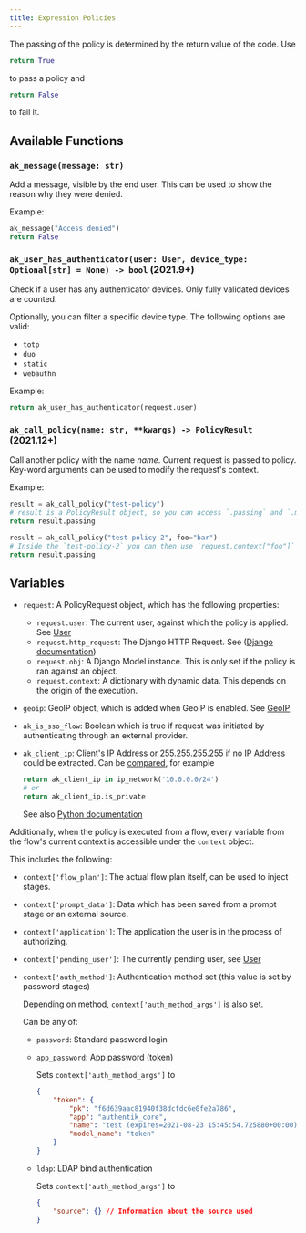 ```yaml
---
title: Expression Policies
---
```


The passing of the policy is determined by the return value of the code. Use

```python
return True
```

to pass a policy and

```python
return False
```

to fail it.

## Available Functions

### `ak_message(message: str)`

Add a message, visible by the end user. This can be used to show the reason why they were denied.

Example:

```python
ak_message("Access denied")
return False
```

### `ak_user_has_authenticator(user: User, device_type: Optional[str] = None) -> bool` (2021.9+)

Check if a user has any authenticator devices. Only fully validated devices are counted.

Optionally, you can filter a specific device type. The following options are valid:

-   `totp`
-   `duo`
-   `static`
-   `webauthn`

Example:

```python
return ak_user_has_authenticator(request.user)
```

### `ak_call_policy(name: str, **kwargs) -> PolicyResult` (2021.12+)

Call another policy with the name _name_. Current request is passed to policy. Key-word arguments
can be used to modify the request's context.

Example:

```python
result = ak_call_policy("test-policy")
# result is a PolicyResult object, so you can access `.passing` and `.messages`.
return result.passing

result = ak_call_policy("test-policy-2", foo="bar")
# Inside the `test-policy-2` you can then use `request.context["foo"]`
return result.passing
```


<Functions />

## Variables


<Objects />

-   `request`: A PolicyRequest object, which has the following properties:
    -   `request.user`: The current user, against which the policy is applied. See [User](../user-group/user.md#object-attributes)
    -   `request.http_request`: The Django HTTP Request. See ([Django documentation](https://docs.djangoproject.com/en/3.0/ref/request-response/#httprequest-objects))
    -   `request.obj`: A Django Model instance. This is only set if the policy is ran against an object.
    -   `request.context`: A dictionary with dynamic data. This depends on the origin of the execution.
-   `geoip`: GeoIP object, which is added when GeoIP is enabled. See [GeoIP](https://geoip2.readthedocs.io/en/latest/#geoip2.models.City)
-   `ak_is_sso_flow`: Boolean which is true if request was initiated by authenticating through an external provider.
-   `ak_client_ip`: Client's IP Address or 255.255.255.255 if no IP Address could be extracted. Can be [compared](#comparing-ip-addresses), for example

    ```python
    return ak_client_ip in ip_network('10.0.0.0/24')
    # or
    return ak_client_ip.is_private
    ```

    See also [Python documentation](https://docs.python.org/3/library/ipaddress.html#ipaddress.ip_address)

Additionally, when the policy is executed from a flow, every variable from the flow's current context is accessible under the `context` object.

This includes the following:

-   `context['flow_plan']`: The actual flow plan itself, can be used to inject stages.
-   `context['prompt_data']`: Data which has been saved from a prompt stage or an external source.
-   `context['application']`: The application the user is in the process of authorizing.
-   `context['pending_user']`: The currently pending user, see [User](../user-group/user.md#object-attributes)
-   `context['auth_method']`: Authentication method set (this value is set by password stages)

    Depending on method, `context['auth_method_args']` is also set.

    Can be any of:

    -   `password`: Standard password login
    -   `app_password`: App password (token)

        Sets `context['auth_method_args']` to

        ```json
        {
            "token": {
                "pk": "f6d639aac81940f38dcfdc6e0fe2a786",
                "app": "authentik_core",
                "name": "test (expires=2021-08-23 15:45:54.725880+00:00)",
                "model_name": "token"
            }
        }
        ```

    -   `ldap`: LDAP bind authentication

        Sets `context['auth_method_args']` to

        ```json
        {
            "source": {} // Information about the source used
        }
        ```
